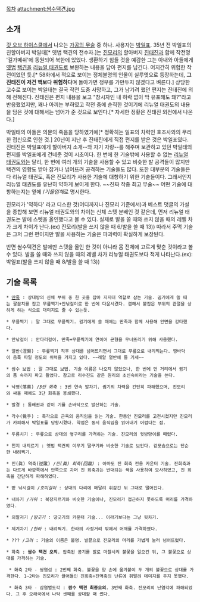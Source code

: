 [[목차]]
attachment:쌈수택견.jpg
== 소개 ==
[[갓 오브 하이스쿨]]에서 나오는 [[가공의 무술]] 중 하나. 사용자는 [[박일표]]. 35년 전 박일표의 친할아버지 박일태[* 옛법 택견의 전수자.]는 [[진모리]]의 할아버지 [[진태진]]과 함께 작전명 '길가메쉬'에 동원되어 북한에 있었다. 생환하기 힘들 것을 예감한 그는 아내와 아들에게 [[옛법]] [[택견]]을 [[리뉴얼 태권도]]로 보완하는 내용을 담아 편지를 남긴다. 어지간히 위험한 작전이었던 듯.[* 58화에서 적으로 보이는 정체불명의 인물이 실루엣으로 등장하는데, '''그 진태진이 저건 핵보다 위험하다'''며 돌아가면 정부를 가만두지 않겠다고 벼른다.] 상당한 고수로 보이는 박일태는 결국 작전 도중 사망하고, 그가 남기려 했던 편지는 진태진에 의해 전해진다. 진태진은 편지 내용을 보고 "창시자인 내 허락 없이 막 유포해도 돼?"라고 반응했었지만, 꽤나 아끼는 부하였고 작전 중에 순직한 것이기에 리뉴얼 태권도의 내용을 담은 것에 대해서는 넘어가 준 것으로 보인다.[* 자세한 정황은 진태진 외전에서 나온다.]

박일태의 아들은 의문의 죽음을 당하였기에[* 정확히는 일표의 차력인 호조사와의 무리한 접신으로 인한 것.] 20년이 지난 후 진태진에게 직접 편지를 받은 것은 박일표였다. 진태진은 박일표에게 할아버지 소개--와 자기 자랑--를 해주며 보관하고 있던 박일태의 편지를 박일표에게 건네준 것이 시초이다. 한 번에 한 기술밖에 사용할 수 없는 [[리뉴얼 태권도]]와는 달리, 한 번에 여러 개의 기술을 사용할 수 있고 비슷한 발 공격들이 많지만 택견의 영향도 받아 잡거나 넘어뜨려 공격하는 기술들도 많다. 또한 대부분의 기술들은 다 리뉴얼 태권도, 혹은 진모리가 사용한 기술에 대항하기 위한 기술들이다. 그래서인지 리뉴얼 태권도를 유난히 약하게 보이게 한다. ~~진짜 작중 최고 무술~~ 어떤 기술에 대항하는지는 옆에 /''기울임체''로 명시한다.

진모리가 '약하다' 라고 디스한 것(어디까지나 진모리 기준에서)과 베스트 덧글의 가설을 종합해 보면 리뉴얼 태권도와의 차이는 신체 스텟 분배인 것 같은데, 먼저 리뉴얼 태권도는 발에 스텟을 올인했다고 볼 수 있다. 실제로 발을 쓸 때와 쓰지 않을 때의 레벨 차가 크게 차이가 난다.(ex) 진모리(발을 쓰지 않을 때 6/발을 쓸 때 13)) 따라서 주먹 기술은 그저 그런 편이지만 발을 사용하는 기술은 파괴력이 확실하게 보장된다.

반면 쌈수택견은 발에만 스텟을 올인 한 것이 아니라 몸 전체에 고르게 맞춘 것이라고 볼 수 있다. 발을 쓸 때와 쓰지 않을 때의 레벨 차가 리뉴얼 태권도보다 적게 나타난다.(ex):박일표(발을 쓰지 않을 때 8/발을 쓸 때 13))    

== 기술 목록 ==
 * [[딴죽]] : 상대방의 신체 부위 중 한 곳을 잡아 지지대 역할로 삼는 기술. 귐기에게 쓸 때는 팔꿈치를 잡고 무릎찍기+안낚걸이로 한 번에 다운시켰다. 겸해서 붙잡은 부위의 관절을 상하게 하는 식으로 대미지도 줄 수 있는듯.

 * 무릎찍기 : 말 그대로 무릎찍기. 귐기에게 쓸 때에는 딴죽과 함께 사용해 안면을 강타했다.

 * 안낚걸이 : 안다리걸이. 딴죽+무릎찍기에 연이어 균형을 무너뜨리기 위해 사용했다.

 * 열반(涅槃) : 무릎찍기 직후 상대를 넘어뜨리면서 그대로 무릎으로 내리찍는다. 땅바닥이 음푹 파일 정도의 위력을 가지고 있다. ~~레알 열반에 들 기세~~

 * 쌈수 보법 : 말 그대로 보법. 기술 이름은 나오지 않았으나, 한 번에 먼 거리에서 귐기의 품 속까지 파고 들었다. 참고로 리수진도 같은 원리의 초신속이라는 기술을 쓴다.

 * 낙영(落英) /''3단 회축'' : 3번 연속 발차기. 귐기의 차력을 간단히 파해했으며, 진모리와 싸울 때에도 3단 회축을 봉쇄했다.

 * 발경 : 통배권과 같이 기를 손바닥으로 발산하는 기술.

 * 각수(覺手) : 촉각으로 근육의 움직임을 읽는 기술. 한동안 진모리를 고전시켰지만 진모리가 카피해서 박일표를 당황시켰다. 약점은 동시 움직임을 읽어내기 어렵다는 점.

 * 두름치기 : 무릎으로 상대의 옆구리를 가격하는 기술. 진모리의 귓방망이를 때렸다.

 * 천지 내지르기 : 옛법 택견의 이무기 떨구기와 비슷한 기술로 보인다. 겉모습으로는 단순한 내려찍기.

 * 진(眞) 역축(逆蹴) /''진(眞) 회축(回蹴)'' : 아마도 진 회축 전용 카운터 기술. 진회축과는 다르게 바깥쪽에서 안쪽으로 차며 진 회축과는 반대되는 색을 사용하여 묘사하였고, 진 회축을 간단하게 파해하였다.

 * 밭 낚시걸이 /''호미걸이'' : 상대의 다리에 매달려 휘감긴 뒤 그대로 떨어진다.

 * 내차기 /''가위'' : 복장지르기와 비슷한 기술이나, 진모리가 접근하지 못하도록 머리를 가격하였다.

 * 외알저기 /''땅긋기'' : 땅긋기의 카운터 기술... 이라기보다는 그냥 뒷차기.

 * 제겨차기 /''한라'' : 내려찍기. 한라의 사정거리 밖에서 어깨를 가격하였다.

 * ??? /''고려'' : 기술의 이름은 불명. 발끝으로 진모리의 머리를 가볍게 눌러 넘어뜨렸다.

 * 화축 : '''쌈수 택견 오의'''. 압축된 공기를 발로 마찰시켜 불꽃을 일으킨 뒤, 그 불꽃으로 상대를 가격하는 기술.

  * 화축 2타 - 쌍염섬 : 2번째 화축. 불꽃을 양 손에 옮겨붙여 두 개의 불꽃으로 상대를 가격한다. 1~2타는 진모리가 끌어들인 진회축+진역축의 난류에 휘말려 데미지를 주지 못했다.

  * 화축 3타 - 삼염멸도각 : '''쌈수 택견 최종오의'''. 3번째 화축. 진모리의 난염각에 파해되었다. 그 후 오래국에서 나탁 셋째를 상대할 때 썼다.
